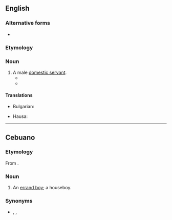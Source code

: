 {{also|house boy}}
==English==

===Alternative forms===
* {{l|en|house boy}}

===Etymology===
{{compound|house|boy|lang=en}}

===Noun===
{{en-noun}}

# A male [[domestic servant]].
#* {{quote-book|author=Ralph Lionel German|title=Handbook to British Malaya, 1935|location=[London]|publisher=[R. L. German]: Obtainable from the Malay Information Agency, {{w|Waterlow and Sons}}|year=1935|page=50|oclc=27325434|passage=House servants are usually either Chinese or Tamil, the former predominating, especially in towns of any size. The domestic staff will in general consist of a '''houseboy''' (in large establishments two '''houseboys'''), a water carrier (''tukang ayer''), whose duties include washing dishes and preparing baths, a cook, a gardener, a chauffeur or ''sais'', and perhaps an ''ayah'' (if Chinese, ''amah'') or two, according to the size of the family.}}
#* {{quote-journal|author=Office of International Trade|coauthors=[[w:International Trade Administration|Bureau of Foreign and Domestic Commerce]]|journal=International Reference Service|location=Washington, D.C.|publisher=[[w:United States Government Publishing Office|United States Government Printing Office]]|year=1949|volume=6|page=64|oclc=747291382|passage=A married man with a family of three living in a private house with require in most cases a cook, '''houseboy''', an amah (female servant) for washing and ironing, a second amah to take care of small children or infants, and one or possibly two gardeners depending on the size of the lot. A syce (chauffeur) is optional in each individual case. Cooks, '''houseboys''', and amahs are usually Chinese, while gardeners and chauffeurs are Malay.}}

====Translations====
{{trans-top|male domestic servant}}
* Bulgarian: {{t+|bg|прислужник|m}}
{{trans-mid}}
* Hausa: {{t|ha|boyi}}
{{trans-bottom}}

----

==Cebuano==

===Etymology===
From {{etyl|en|ceb}} {{m|en|houseboy}}.

===Noun===
{{head|ceb|noun}}

# An [[errand boy]]; a houseboy.

===Synonyms===
* {{sense|errand boy}} {{l|ceb|boy}}, {{l|ceb|muchacho}}, {{l|ceb|mutsatso}}